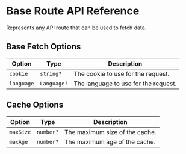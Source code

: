 # Base Route API Reference

Represents any API route that can be used to fetch data.

## Base Fetch Options

| Option     | Type        | Description                          |
| ---------- | ----------- | ------------------------------------ |
| `cookie`   | `string?`   | The cookie to use for the request.   |
| `language` | `Language?` | The language to use for the request. |

## Cache Options

| Option    | Type      | Description                    |
| --------- | --------- | ------------------------------ |
| `maxSize` | `number?` | The maximum size of the cache. |
| `maxAge`  | `number?` | The maximum age of the cache.  |
